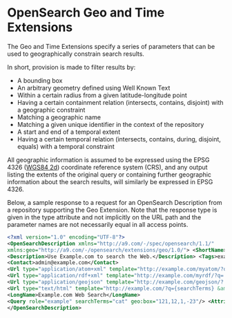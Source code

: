 # OpenSearch Geo and Time Extensions

The Geo and Time Extensions specify a series of parameters that can be used to geographically constrain search results.

In short, provision is made to filter results by:

* A bounding box
* An arbitrary geometry defined using Well Known Text
* Within a certain radius from a given latitude-longitude point
* Having a certain containment relation (intersects, contains, disjoint) with a geographic constraint
* Matching a geographic name
* Matching a given unique identifier in the context of the repository
* A start and end of a temporal extent
* Having a certain temporal relation (intersects, contains, during, disjoint, equals) with a temporal constraint

All geographic information is assumed to be expressed using the EPSG 4326 ([WGS84 2d](http://spatialreference.org/ref/epsg/4326/)) coordinate reference system (CRS), and any output listing the extents of the original query or containing further geographic information about the search results, will similarly be expressed in EPSG 4326.

Below, a sample response to a request for an OpenSearch Description from a repository supporting the Geo Extension. Note that the response type is given in the type attribute and not implicitly on the URL path and the parameter names are not necessarily equal in all access points.

```xml
<?xml version="1.0" encoding="UTF-8"?>
<OpenSearchDescription xmlns="http://a9.com/-/spec/opensearch/1.1/"
xmlns:geo="http://a9.com/-/opensearch/extensions/geo/1.0/"> <ShortName>Web Search</ShortName>
<Description>Use Example.com to search the Web.</Description> <Tags>example web</Tags>
<Contact>admin@example.com</Contact>
<Url type="application/atom+xml" template="http://example.com/myatom/?q= {searchTerms}&amp;pw={startPage?}&amp;box={geo:box?}" />
<Url type="application/rdf+xml" template="http://example.com/myrdf/?q= {searchTerms}&amp;pp={startPage?}&amp;bbx={geo:box?}" />
<Url type="application/geojson" template="http://example.com/geojson/? q={searchTerms}&amp;page={startPage?}&amp;b={geo:box?}" />
<Url type="text/html" template="http://example.com/?q={searchTerms} &amp;bbox={geo:box?}&amp;pw={startPage?}" />
<LongName>Example.com Web Search</LongName>
<Query role="example" searchTerms="cat" geo:box="121,12,1,-23"/> <Attribution>Copyright 2005, Example.com, Inc.</Attribution> <SyndicationRight>open</SyndicationRight>
</OpenSearchDescription>
```
